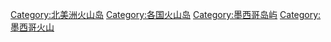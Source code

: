 [[Category:北美洲火山岛|Category:北美洲火山岛]]
[[Category:各国火山岛|Category:各国火山岛]]
[[Category:墨西哥岛屿|Category:墨西哥岛屿]]
[[Category:墨西哥火山|Category:墨西哥火山]]